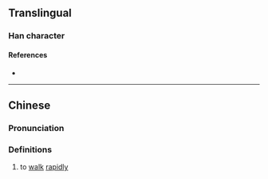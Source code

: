 {{character info}}
==Translingual==

===Han character===
{{Han char|rn=90|rad=爿|as=10|sn=14|four=28267|canj=VMOIR|ids=⿰爿倉}}

====References====
* {{Han ref|kx=0692.180|dkj=19792|dj=1105.080|hdz=42378.100|uh=7244|ud=29252|bh=E2C5|bd=58053}}

----

==Chinese==
{{zh-forms}}

===Pronunciation===
{{zh-pron
|m=qiāng
|c=coeng1
|mc=y
|oc=y
|ma=
|cat=v
}}

===Definitions===
{{zh-hanzi}}

# to [[walk]] [[rapidly]]